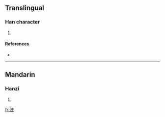 ==Translingual==

===Han character===
{{Han char|rn=85|rad=水|as=04|sn=7|four=3414<sub>7</sub>|canj=水十水 (EJE)}}

# {{defn|Han|sort=水04}}

====References====
* {{Han ref|kx=0607.060|dkj=17149|dj=1000.080|hdz=31560.010|uh=6C65|ud=27749|bh=CB5B|bd=52059}}

----

==Mandarin==

===Hanzi===
{{cmn-hanzi|pin=[[gǔ]] ([[gu3]]), [[zhī]] ([[zhi1]])|wg=ku<sup>3</sup>, chih<sup>1</sup>}}

# {{defn|Mandarin}}

[[fr:汥]]
